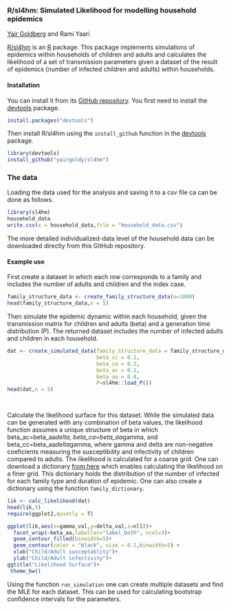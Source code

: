 ### R/sl4hm: Simulated Likelihood for modelling household epidemics


[Yair Goldberg](https://yairgo.net.technion.ac.il/) and Rami Yaari

[R/sl4hm](https://github.com/yairgoldy/sl4hm) is an [R](https:/www.r-project.org) package. This package implements simulations of epidemics within households of children and adults and calculates the likelihood of a set of transmission parameters given a dataset of the
result of epidemics (number of infected children and adults) within households.

#### Installation

You can install it from its [GitHub repository](https://github.com/yairgoldy/sl4hm). You first need to install the [devtools](https://github.com/hadley/devtools) package.

```r
install.packages("devtools")
```

Then install R/sl4hm using the `install_github` function in the
[devtools](https://github.com/hadley/devtools) package.

```r
library(devtools)
install_github("yairgoldy/sl4hm")
```
### The data 

Loading the data used for the analysis and saving it to a csv file ca can be done as follows. 
```r
library(sl4hm)
household_data
write.csv(x = household_data,file = "household_data.csv")
```

The more detailed individualized-data level of the household data can be downloaded directly from this GitHub repository.

#### Example use

First create a dataset in which each row corresponds to a family and includes the number of adults and children and the index case.

```r

family_structure_data <- create_family_structure_data(n=1000)
head(family_structure_data,n = 5)

```

Then simulate the epidemic dynamic within each household, given
the transmission matrix for children and adults (beta) and a generation time distribution (P). The returned dataset includes the number of infected adults and children in each household.
```r
dat <- create_simulated_data(family_structure_data = family_structure_data,
                             beta_cc = 0.1,
                             beta_ca = 0.2,
                             beta_ac = 0.2,
                             beta_aa = 0.4,
                             P=sl4hm::load_P())
head(dat,n = 5)

                           
```
Calculate the likelihood surface for this dataset. While the simulated data can
be generated with any combination of beta values, the likelihood function assumes
a unique structure of beta in which beta_ac=beta_aa*delta, beta_ca=beta_aa*gamma,
and beta_cc=beta_aa*delta*gamma, where gamma and delta are non-negative coeficients
measuring the susceptibility and infectivity of children compared to adults.
The likelihood is calculated for a coarse grid. One can download a dictionary [from here](https://technionmail-my.sharepoint.com/:f:/g/personal/yairgo_technion_ac_il/EoMePBbpQkxLkju-mi51-ywB8pVeWgiEFY99IpHFtynjbw?e=dgVBUk) which enables calculating the likelihood on a finer grid. This dictionary holds the distribution of the number of infected for each family type and duration of epidemic. One can also create a dictionary using the function `family_dictionary`.
```r
lik <- calc_likelihood(dat)
head(lik,5)
require(ggplot2,quietly = T)

ggplot(lik,aes(x=gamma_val,y=delta_val,z=nll))+
  facet_wrap(~beta_aa,labeller="label_both", ncol=3)+
  geom_contour_filled(binwidth=5)+
  geom_contour(color = "black", size = 0.1,binwidth=5) +
  xlab("Child/Adult susceptablity")+
  ylab("Child/Adult infectivity")+
ggtitle("Likelihood Surface")+
 theme_bw()

```

Using the function `run_simulation` one can create multiple datasets and find the MLE for each dataset. This can be used for calculating bootstrap confidence intervals for the parameters.
